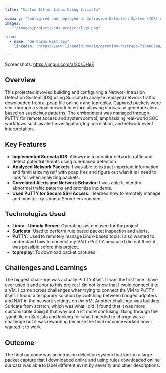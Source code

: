 ```yaml
---
title: "Custom IDS on Linux Using Suricata"

summary: "Configured and deployed an Intrusion Detection System (IDS) using Suricata to detect and analyze malicious network activity. This project demonstrated practical skills in network traffic monitoring, alert analysis, and secure system administration using PuTTY."
images: 
  - "/images/projects/ids-project/logo.png"

team:
  - name: "Geronimo Restrepo"
    linkedIn: "https://www.linkedin.com/in/geronimo-restrepo-7154601aa/"

---
```


Screenshots: https://imgur.com/a/30sOHeE

## Overview

This projected invovled building and configuring a Network Intrusion Detection System (IDS) using Suricata to analyze replayed network traffic downloaded from a .pcap file online using tcpreplay. Captured packets were sent through a virtual network interface allowing suricata to generate alerts based on suspicious patterns. The environment was managed through PuTTY for remote access and system control, emphasizing real-world SOC workflows such as alert investigation, log correlation, and network event interpretation. 

## Key Features

- **Implemented Suricata IDS**: Allows me to monitor network traffic and detect potential threats using rule-based detection. 
- **Analyzed Network Packets**: I was able to extract important information and familiarize myself with pcap files and figure out what it is I need to look for when analyzing packets. 
- **Correlated Alerts and Network Behavior**: I was able to identify abnormal traffic patterns and prioritize incidents. 
- **Used PuTTY for Secure SSH Access**: I learned how to remotely manage and monitor my Ubuntu Server environment. 

## Technologies Used

- **Linux - Ubuntu Server**: Operating system used for the project.  
- **Suricata**: Used to perform rule based packet inspection and alerts.  
- **PuTTY**: Used to remotely manage Linux-based tools. I also wanted to understand how to connect my VM to PuTTY because I did not think it was possible before this project. 
- **tcpreplay**: To download packet captures

## Challenges and Learnings

The biggest challenge was actually PuTTY itself. It was the first time I have ever used it and prior to this project I did not know that I could connect it to a VM. I came across challenges when trying to connect the VM to PuTTY itself. I found a temporary solution by switching between bridged adpaters and NAT in the network settings on the VM. Another challenge was building Suricata from scratch, which was what I did. I found that it was more customizable doing it that way but a lot more confusing. Going through the .yaml file on Suricata and looking for what I needed to change was a challenge but it was rewarding because the final outcome worked how I wanted it to work. 

## Outcome

The final outcome was an intrusion detection system that took in a large packet capture that I downloaded online and using rules downloaded online suricata was able to label different event by severity and other descriptions. 
